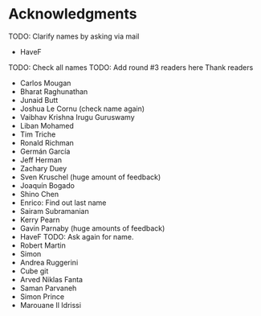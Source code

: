 # Acknowledgments

TODO: Clarify names by asking via mail

- HaveF


TODO: Check all names
TODO: Add round #3 readers here
Thank readers

- Carlos Mougan 
- Bharat Raghunathan
- Junaid Butt 
- Joshua Le Cornu   (check name again)
- Vaibhav Krishna Irugu Guruswamy
- Liban Mohamed
- Tim Triche
- Ronald Richman
- Germán García
- Jeff Herman
- Zachary Duey
- Sven Kruschel (huge amount of feedback)
- Joaquín Bogado
- Shino Chen
- Enrico: Find out last name
- Sairam Subramanian
- Kerry Pearn
- Gavin Parnaby (huge amounts of feedback)
- HaveF TODO: Ask again for name. 
- Robert Martin
- Simon
- Andrea Ruggerini
- Cube git
- Arved Niklas Fanta
- Saman Parvaneh
- Simon Prince 
- Marouane Il Idrissi
